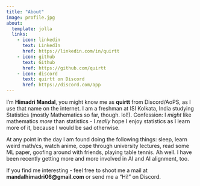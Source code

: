 ```yaml
---
title: "About"
image: profile.jpg
about:
  template: jolla
  links:
    - icon: linkedin
      text: LinkedIn
      href: https://linkedin.com/in/quirtt
    - icon: github
      text: Github
      href: https://github.com/quirtt
    - icon: discord
      text: quirtt on Discord
      href: https://discord.com/app
---
```


I'm **Himadri Mandal**, you might know me as **quirtt** from Discord/AoPS, as I use that name on the internet. I am a freshman at ISI Kolkata, India studying Statistics (mostly Mathematics so far, though. lol!). Confession: I *might* like mathematics *more* than statistics - I *really* hope I enjoy statistics as I learn more of it, because I would be sad otherwise.

At any point in the day I am found doing the following things: sleep, learn weird math/cs, watch anime, cope through university lectures, read some ML paper, goofing around with friends, playing table tennis. Ah well. I have been recently getting more and more involved in AI and AI alignment, too.

If you find me interesting - feel free to shoot me a mail at **mandalhimadri06\@gmail.com** or send me a "Hi!" on Discord.